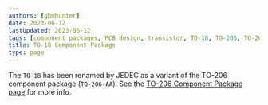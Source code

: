 ```yaml
---
authors: [gbmhunter]
date: 2023-06-12
lastUpdated: 2023-06-12
tags: [component packages, PCB design, transistor, TO-18, TO-206, TO-206AA]
title: TO-18 Component Package
type: page
---
```


The `TO-18` has been renamed by JEDEC as a variant of the TO-206 component package (`TO-206-AA`). See the [TO-206 Component Package page](/pcb-design/component-packages/to-206-component-package/) for more info.
